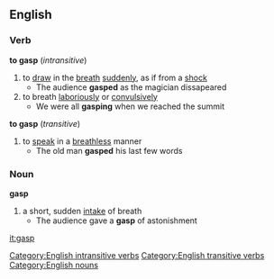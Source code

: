 ==English==
===Verb===
'''to gasp'''  (''intransitive'')
#to [[draw]] in the [[breath]] [[suddenly]], as if from a [[shock]]
#* The audience '''gasped''' as the magician dissapeared
#to breath [[laboriously]] or [[convulsively]]
#* We were all '''gasping''' when we reached the summit
'''to gasp'''  (''transitive'')
#to [[speak]] in a [[breathless]] manner
#* The old man '''gasped''' his last few words
===Noun===
'''gasp'''
#a short, sudden [[intake]] of breath
#* The audience gave a '''gasp''' of astonishment
[[Category:English intransitive verbs]]
[[Category:English transitive verbs]]
[[Category:English nouns]]

[[it:gasp]]